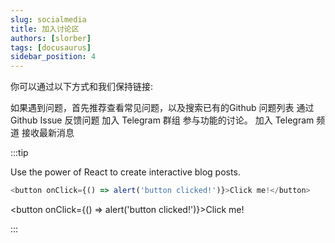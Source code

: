 ```yaml
---
slug: socialmedia
title: 加入讨论区
authors: [slorber]
tags: [docusaurus]
sidebar_position: 4
---
```


你可以通过以下方式和我们保持链接:

如果遇到问题，首先推荐查看常见问题，以及搜索已有的Github 问题列表
通过 Github Issue 反馈问题
加入 Telegram 群组 参与功能的讨论。
加入 Telegram 频道 接收最新消息



:::tip

Use the power of React to create interactive blog posts.

```js
<button onClick={() => alert('button clicked!')}>Click me!</button>
```

<button onClick={() => alert('button clicked!')}>Click me!</button>

:::
